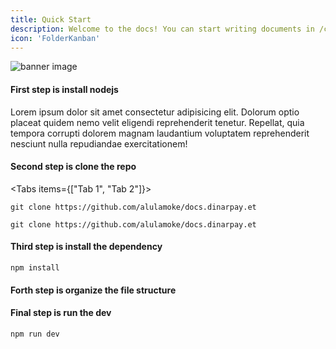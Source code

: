 ```yaml
---
title: Quick Start
description: Welcome to the docs! You can start writing documents in /content/docs.
icon: 'FolderKanban'
---
```



![banner image](/banner.png)

<Steps>

<Step>

#### First step is install nodejs

<Callout title='New feature' type='info'>
  Lorem ipsum dolor sit amet consectetur adipisicing elit. Dolorum optio placeat quidem nemo velit eligendi 
  reprehenderit tenetur. Repellat, quia tempora corrupti dolorem magnam laudantium voluptatem reprehenderit
  nesciunt nulla repudiandae exercitationem!
</Callout>

</Step>
 
<Step>

#### Second step is clone the repo

<Tabs items={["Tab 1", "Tab 2"]}>
 
```shell tab="Tab 1"
git clone https://github.com/alulamoke/docs.dinarpay.et
```
 
```shell tab="Tab 2"
git clone https://github.com/alulamoke/docs.dinarpay.et
```
 
</Tabs>

</Step>

<Step>

#### Third step is install the dependency

```shell title="install the dependency"
npm install
```

</Step>

<Step>

#### Forth step is organize the file structure

<Files>
  <Folder name="app" defaultOpen>
    <File name="layout.tsx" />
    <File name="page.tsx" />
    <File name="global.css" />
  </Folder>
  <Folder name="components" defaultOpen>
    <File name="button.tsx" />
    <File name="tabs.tsx" />
    <File name="dialog.tsx" />
  </Folder>
  <File name="package.json" />
</Files>

</Step>

<Step>

#### Final step is run the dev

```shell
npm run dev
```
</Step>

</Steps>
